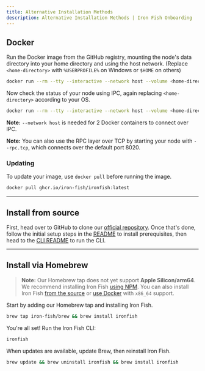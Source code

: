 ```yaml
---
title: Alternative Installation Methods
description: Alternative Installation Methods | Iron Fish Onboarding
---
```


## Docker

Run the Docker image from the GitHub registry, mounting the node's data directory into your home directory and using the host network. (Replace `<home-directory>` with `%USERPROFILE%` on Windows or `$HOME` on others)

```sh
docker run --rm --tty --interactive --network host --volume <home-directory>/.ironfish:/root/.ironfish ghcr.io/iron-fish/ironfish:latest
```

Now check the status of your node using IPC, again replacing `<home-directory>` according to your OS.

```sh
docker run --rm --tty --interactive --network host --volume <home-directory>/.ironfish:/root/.ironfish ghcr.io/iron-fish/ironfish:latest status -f
```

**Note:** `--network host` is needed for 2 Docker containers to connect over IPC.

**Note:** You can also use the RPC layer over TCP by starting your node with `--rpc.tcp`, which connects over the default port 8020.

### Updating

To update your image, use `docker pull` before running the image.

```sh
docker pull ghcr.io/iron-fish/ironfish:latest
```

---

## Install from source

First, head over to GitHub to clone our [official repository](https://github.com/iron-fish/ironfish). Once that's done, follow the initial setup steps in the [README](https://github.com/iron-fish/ironfish#initial-setup) to install prerequisites, then head to the [CLI README](https://github.com/iron-fish/ironfish/tree/master/ironfish-cli#use-scenarios) to run the CLI.

---

## Install via Homebrew

> **Note:** Our Homebrew tap does not yet support **Apple Silicon/arm64**. We recommend installing Iron Fish [using NPM](/docs/onboarding/installation-iron-fish). You can also install Iron Fish [from the source](#from-source) or [use Docker](#using-docker) with `x86_64` support.

Start by adding our Homebrew tap and installing Iron Fish.

```sh
brew tap iron-fish/brew && brew install ironfish
```

You're all set! Run the Iron Fish CLI:

```sh
ironfish
```

When updates are available, update Brew, then reinstall Iron Fish.

```sh
brew update && brew uninstall ironfish && brew install ironfish
```
